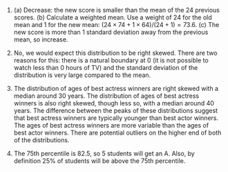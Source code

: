 1.  (a) Decrease: the new score is smaller than the mean of the 24 previous scores. (b) Calculate a weighted mean. Use a weight of 24 for the old mean and 1 for the new mean: $(24\times 74 + 1\times64)/(24+1) = 73.6$. (c) The new score is more than 1 standard deviation away from the previous mean, so increase.

1.  No, we would expect this distribution to be right skewed. There are two reasons for this: there is a natural boundary at 0 (it is not possible to watch less than 0 hours of TV) and the standard deviation of the distribution is very large compared to the mean.

1.  The distribution of ages of best actress winners are right skewed with a median around 30 years. The distribution of ages of best actress winners is also right skewed, though less so, with a median around 40 years. The difference between the peaks of these distributions suggest that best actress winners are typically younger than best actor winners. The ages of best actress winners are more variable than the ages of best actor winners. There are potential outliers on the higher end of both of the distributions.

1.  The 75th percentile is 82.5, so 5 students will get an A. Also, by definition 25% of students will be above the 75th percentile.
